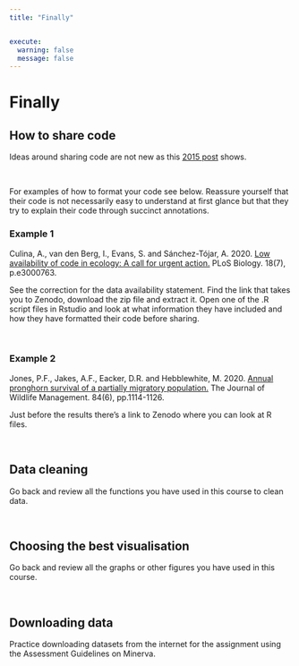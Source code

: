 ```yaml
---
title: "Finally"


execute: 
  warning: false
  message: false
---
```


# Finally

## How to share code

Ideas around sharing code are not new as this [2015 post](https://ramblingsofanecologa.wordpress.com/2015/10/23/publish-and-share-your-code/) shows.

<br>

For examples of how to format your code see below. Reassure yourself that their code is not necessarily easy to understand at first glance but that they try to explain their code through succinct annotations. 


### Example 1

Culina, A., van den Berg, I., Evans, S. and Sánchez-Tójar, A. 2020. [Low availability of code in ecology: A call for urgent action.](https://journals.plos.org/plosbiology/article?id=10.1371/journal.pbio.3000763) PLoS Biology. 18(7), p.e3000763. 
 
See the correction for the data availability statement. Find the link that takes you to Zenodo, download the zip file and extract it. Open one of the .R script files in Rstudio and look at what information they have included and how they have formatted their code before sharing. 

<br>

### Example 2

Jones, P.F., Jakes, A.F., Eacker, D.R. and Hebblewhite, M. 2020. [Annual pronghorn survival of a partially migratory population.](https://wildlife.onlinelibrary.wiley.com/doi/10.1002/jwmg.21886) The Journal of Wildlife Management. 84(6), pp.1114-1126. 

Just before the results there’s a link to Zenodo where you can look at R files. 



<br>

## Data cleaning

Go back and review all the functions you have used in this course to clean data.

<br>

## Choosing the best visualisation

Go back and review all the graphs or other figures you have used in this course.

<br>

## Downloading data

Practice downloading datasets from the internet for the assignment using the Assessment Guidelines on Minerva.

<br>